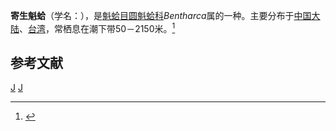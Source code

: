 {{Speciesbox
| taxon = Bentharca xenophoricola
| binomial_authority = (Kuroda, 1930)
}}
'''寄生魁蛤'''（学名：''{{lang|la|Bentharca xenophoricola}}''），是[[魁蛤目|魁蛤目]][[圆魁蛤科|圆魁蛤科]]''Bentharca''属的一种。主要分布于[[中国大陆|中国大陆]]、[[台湾|台湾]]，常栖息在潮下带50－2150米。<ref>{{cite web|url=http://shell.sinica.edu.tw/chinese/shellbase_detail.php?science_no=3029|title=国际贝库：寄生魁蛤|publisher=台湾贝类资料库|accessdate=2009-08-11|archive-date=2016-03-04|archive-url=https://web.archive.org/web/20160304091412/http://shell.sinica.edu.tw/chinese/shellbase_detail.php?science_no=3029|dead-url=no}}</ref>

== 参考文献 ==
{{reflist|2}}
{{Taxonbar|from=Q10952502}}

[[Category:魁蛤科|J]]
[[Category:_1930年描述的动物|J]]